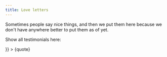 ```yaml
---
title: Love letters
---
```



<Panel>

Sometimes people say nice things, and then we put them here because we don't have anywhere better to put them as of yet.

Show all testimonials here:

<Testimonial name={name} photo={photo} title={title} company={company} url={url} twitter={twitter}>
  <Markdown
    components={{
      // eslint-disable-next-line react/jsx-props-no-spreading
      p: (props) => <Paragraph large inverse {...props} />
    }}
  >
    {quote}
  </Markdown>
</Testimonial>

<!--

    https://twitter.com/tnorthcutt/status/1511374280705028096?s=20&t=9bULfW4p2E3ARnzAVORQ7A

    https://twitter.com/rdrn_/status/1357662312459624448

    https://twitter.com/jcornick/status/1485993090192232451?s=20&t=9bULfW4p2E3ARnzAVORQ7A

    https://twitter.com/casarock/status/1346456416345862144?s=20&t=9bULfW4p2E3ARnzAVORQ7A

    https://twitter.com/henrik/status/1330130220930785282?s=20&t=9bULfW4p2E3ARnzAVORQ7A

    https://twitter.com/jezdez/status/1293220450781339649?s=20&t=9bULfW4p2E3ARnzAVORQ7A

    https://twitter.com/ketcomp/status/1279184230703140865?s=20&t=9bULfW4p2E3ARnzAVORQ7A

    https://twitter.com/JSNoble/status/1267965064343990273?s=20&t=9bULfW4p2E3ARnzAVORQ7A

    https://twitter.com/JSNoble/status/1534357574744944640
-->

</Panel>
